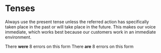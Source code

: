 # Tenses

Always use the present tense unless the referred action has specifically taken place in the past or will take place in the future. This makes our voice immediate, which works best because our customers work in an immediate environment.

<YesExample>
  There <strong>were</strong> 8 errors on this form
</YesExample>

<NoExample>
  There <strong>are</strong> 8 errors on this form
</NoExample>
